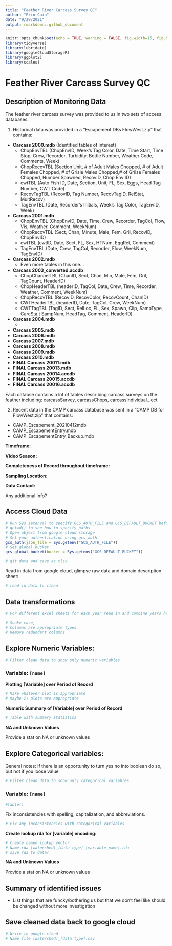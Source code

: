 ```yaml
---
title: "Feather River Carcass Survey QC"
author: "Erin Cain"
date: "9/29/2021"
output: rmarkdown::github_document
---
```


```r
knitr::opts_chunk$set(echo = TRUE, warning = FALSE, fig.width=15, fig.height=10)
library(tidyverse)
library(lubridate)
library(googleCloudStorageR)
library(ggplot2)
library(scales)
```

# Feather River Carcass Survey QC

## Description of Monitoring Data

The feather river carcass survey was provided to us in two sets of access databases: 

1) Historical data was provided in a "Escapement DBs FlowWest.zip" that contains: 

* **Carcass 2000.mdb** 
  (Identified tables of interest)
  * ChopEnvTBL (ChopEnvID,	Week's Tag Color,	Date,	Time Start,	Time Stop,	Crew,	Recorder,	Turbidity, Bottle Number,	Weather Code,	Comments, Week)
  * ChopRecovTBL (Section	Unit, # of Adult Males Chopped,	# of Adult Females Chopped,	# of Grisle Males Chopped,# of Grilse Females Chopped,	Number Spawned,	RecovID,	Chop Env ID)
  * cwtTBL (Auto Fish ID, Date, Section, Unit, FL, Sex, Eggs, Head Tag Number, CWT Code)
  * RecovTagTBL (RecovID,	Tag Number,	RecovTagID,	RelStat,	MultRecov)
  * TagEnvTBL (Date, Recorder's Initials, Week's Tag Color, TagEnvID, Week)
* **Carcass 2001.mdb**
  * ChopEnvTBL (ChopEnvID,	Date,	Time,	Crew,	Recorder, TagCol,	Flow,	Vis,	Weather,	Comment,	WeekNum)
  * ChopRecovTBL (Sect,	Chan,	Minute,	Male,	Fem,	Gril,	RecovID,	ChopEnvID)
  * cwtTBL (cwtID,	Date,	Sect,	FL,	Sex,	HTNum,	EggRet,	Comment)
  * TagEnvTBL (Date,	Crew,	TagCol,	Recorder,	Flow,	WeekNum,	TagEnvID)
* **Carcass 2002.mdb**
  * Even more tables in this one...

* **Carcass 2003_converted.accdb**
  * ChopChannelTBL (ChanID,	Sect,	Chan,	Min,	Male,	Fem,	Gril,	TagCount,	HeaderID)
  * ChopHeaderTBL (headerID, TagCol, Date, Crew,	Time,	Recorder,	Weather,	Comment,	WeekNum)
  * ChopRecovTBL (RecovID,	RecovColor,	RecovCount,	ChanID)
  * CWTHeaderTBL (headerID,	Date,	TagCol,	Crew,	WeekNum)
  * CWTTagTBL (TagID,	Sect,	RelLoc,	FL,	Sex,	Spawn,	Clip,	SampType,	CarcSta,t	SampNum,	HeadTag,	Comment,	HeaderID)
  
* **Carcass 2004.mdb**
  * 
* **Carcass 2005.mdb**
* **Carcass 2006.mdb**
* **Carcass 2007.mdb**
* **Carcass 2008.mdb**
* **Carcass 2009.mdb**
* **Carcass 2010.mdb**
* **FINAL Carcass 20011.mdb**
* **FINAL Carcass 20013.mdb**
* **FINAL Carcass 20014.accdb**
* **FINAL Carcass 20015.accdb**
* **FINAL Carcass 20016.accdb**

Each databse contains a lot of tables describing carcass surveys on the feather including: carcassSurvey, carcassChops, carcassIndividual...ect

2) Recent data in the CAMP carcass database was sent in a "CAMP DB for FlowWest.zip" that contains: 

* CAMP_Escapement_20210412mdb
* CAMP_EscapementEntry.mdb
* CAMP_EscapementEntry_Backup.mdb

**Timeframe:** 

**Video Season:** 

**Completeness of Record throughout timeframe:** 

**Sampling Location:**

**Data Contact:** 

Any additional info?

## Access Cloud Data

```r
# Run Sys.setenv() to specify GCS_AUTH_FILE and GCS_DEFAULT_BUCKET before running 
# getwd() to see how to specify paths 
# Open object from google cloud storage
# Set your authentication using gcs_auth
gcs_auth(json_file = Sys.getenv("GCS_AUTH_FILE"))
# Set global bucket 
gcs_global_bucket(bucket = Sys.getenv("GCS_DEFAULT_BUCKET"))

# git data and save as xlsx

```

Read in data from google cloud, glimpse raw data and domain description sheet: 
```r
# read in data to clean 
```

## Data transformations

```r
# For different excel sheets for each year read in and combine years here
```

```r
# Snake case, 
# Columns are appropriate types
# Remove redundant columns
```

## Explore Numeric Variables: {.tabset}

```r
# Filter clean data to show only numeric variables 
```

### Variable: `[name]`

**Plotting [Variable] over Period of Record**

```r
# Make whatever plot is appropriate 
# maybe 2+ plots are appropriate
```

**Numeric Summary of [Variable] over Period of Record**

```r
# Table with summary statistics
```

**NA and Unknown Values**

Provide a stat on NA or unknown values

## Explore Categorical variables: {.tabset}

General notes: If there is an opportunity to turn yes no into boolean do so, but not if you loose value 

```r
# Filter clean data to show only categorical variables
```


### Variable: `[name]`
```r
#table() 
```

Fix inconsistencies with spelling, capitalization, and abbreviations. 

```r
# Fix any inconsistencies with categorical variables
```

**Create lookup rda for [variable] encoding:** 
```r
# Create named lookup vector
# Name rda [watershed]_[data type]_[variable_name].rda
# save rda to data/ 
```

**NA and Unknown Values**

Provide a stat on NA or unknown values

## Summary of identified issues

* List things that are funcky/bothering us but that we don't feel like should be changed without more investigation

## Save cleaned data back to google cloud 

```r
# Write to google cloud 
# Name file [watershed]_[data type].csv
```

